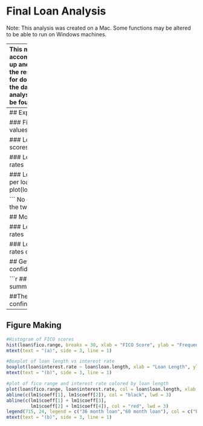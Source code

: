 Final Loan Analysis
========================================================

Note: This analysis was created on a Mac. Some functions may be altered to be able to run on Windows machines.

------
This markdown file was created to accompany the final alaysis write up and allow anyone to reproduce the results therein. All the code for dowloading and transforming the data, performing exploratory analyses, and creating figures can be found here. 

## Preliminaries

### Download and load data into R, perform necccesary data transformations

```r
#Load Data
loan <- read.csv('../rawData/loansData.csv')

#Change column (variable) names
names(loan) <- tolower(names(loan))

# convert interest rate, to numeric class
loan$interest.rate <- as.numeric(sub(
  '%', "", as.character(loan$interest.rate)))

#convert FICO score to numeric
loan$fico.range <- as.character(loan$fico.range)
loan$fico.range <- as.numeric(gsub('-[0-9]+','',loan$fico.range))
```
-------
## Exploratory analysis

### Find number of missing values/check ranges
```r
sum(is.na(loan))
summary(loan)
```
All variables appear to be within normal ranges with the exception of monthly.income which has a max value of 102,750, potential outliers. 

### Look at distribution of FICO scores
```r
hist(loan$fico.range)
```
FICO scores appear to be right skewed with the majority of scores falling between 600 and 700.

### Look at distribution of interest rates
```r
hist(as.numeric(loan$interest.rate))
```
Appear evenly distributed but a large number of instances appearing in the 5- 10 range.

### Look at average FICO score per loan length
```r
plot(loan$fico.range ~ loan$loan.length)

```
No difference in mean between the two loan lengths.

## Modeling

### Look at FICO scores vs interest rates
```r
plot(loan$interest.rate~loan$fico.range)
```
Apparent relationship that is consistent with background knowledge.

### Look at FICO scores vs interest rates colored by loan length
```r
lm1 <- lm(loan$interest.rate ~ loan$fico.range + 
            loan$loan.length + loan$fico.range*loan$loan.length)
plot(loan$interest.rate ~ loan$fico.range, 
     pch = 19)
points(loan$fico.range, loan$interest.rate, pch = 19, 
       col = loan$loan.length)
```
Data is clearly grouped


## Get the estimates and confidence intervals

```r
## The estimate from summary
summary(lm1)

##The confidence interval from confine
confint(lm1)
```
-------
## Figure Making
```r

#Histogram of FICO scores
hist(loan$fico.range, breaks = 30, xlab = "FICO Score", ylab = "Frequency", main = "")
mtext(text = "(a)", side = 3, line = 1)

#Boxplot of loan length vs interest rate
boxplot(loan$interest.rate ~ loan$loan.length, xlab = "Loan Length", ylab = "Interest Rate", main = "",  varwidth = TRUE)
mtext(text = "(b)", side = 3, line = 1)

#plot of fico range and interest rate colored by loan length
plot(loan$fico.range, loan$interest.rate, col = loan$loan.length, xlab = "FICO score", ylab = "interest.rate", main = "")
abline(c(lm1$coeff[1], lm1$coeff[2]), col = "black", lwd = 3)
abline(c(lm1$coeff[1] + lm1$coeff[3], 
         lm1$coeff[2] + lm1$coeff[4]), col = "red", lwd = 3)
legend(715, 24, legend = c("36 month loan","60 month loan"), col = c("black","red"), pch = c(1,1), cex=c(0.7,0.7))
mtext(text = "(b)", side = 3, line = 1)

```